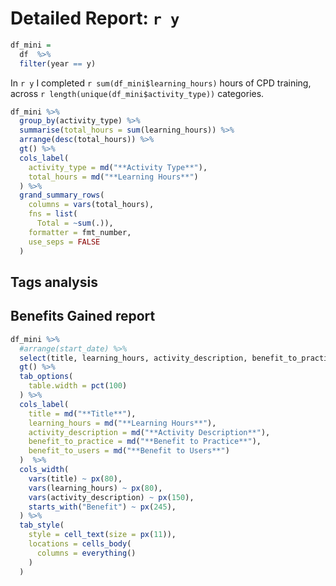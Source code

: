 # Detailed Report: `r y`

```r
df_mini = 
  df  %>% 
  filter(year == y)

```

In `r y` I completed `r sum(df_mini$learning_hours)` hours of CPD training, across `r length(unique(df_mini$activity_type))` categories.


```r
df_mini %>% 
  group_by(activity_type) %>% 
  summarise(total_hours = sum(learning_hours)) %>%
  arrange(desc(total_hours)) %>% 
  gt() %>% 
  cols_label(
    activity_type = md("**Activity Type**"),
    total_hours = md("**Learning Hours**")
  ) %>% 
  grand_summary_rows(
    columns = vars(total_hours),
    fns = list(
      Total = ~sum(.)),
    formatter = fmt_number,
    use_seps = FALSE
  )
```

## Tags analysis


## Benefits Gained report

```r
df_mini %>% 
  #arrange(start_date) %>%
  select(title, learning_hours, activity_description, benefit_to_practice, benefit_to_users) %>% 
  gt() %>% 
  tab_options(
    table.width = pct(100)
  ) %>%
  cols_label(
    title = md("**Title**"),
    learning_hours = md("**Learning Hours**"),
    activity_description = md("**Activity Description**"),
    benefit_to_practice = md("**Benefit to Practice**"), 
    benefit_to_users = md("**Benefit to Users**")
  )  %>% 
  cols_width(
    vars(title) ~ px(80),
    vars(learning_hours) ~ px(80),
    vars(activity_description) ~ px(150),
    starts_with("Benefit") ~ px(245),
  ) %>%
  tab_style(
    style = cell_text(size = px(11)),
    locations = cells_body(
      columns = everything()
    )
  ) 
```
